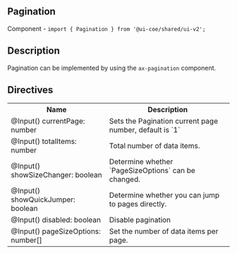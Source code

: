 
<Meta title="Wiki/Pagination" />

## Pagination

Component - `import { Pagination } from '@ui-coe/shared/ui-v2';`

## Description

Pagination can be implemented by using the `ax-pagination` component.

## Directives

<table>
  <tr>
    <th>Name</th>
    <th>Description</th>
  </tr>
  <tr>
    <td>@Input() currentPage: number</td>
    <td>Sets the Pagination current page number, default is `1`</td>
  </tr>
  <tr>
    <td>@Input() totalItems: number</td>
    <td>Total number of data items.</td>
  </tr>
  <tr>
    <td>@Input() showSizeChanger: boolean</td>
    <td>Determine whether `PageSizeOptions` can be changed.</td>
  </tr>
  <tr>
    <td>@Input() showQuickJumper: boolean</td>
    <td>Determine whether you can jump to pages directly.</td>
  </tr>
  <tr>
    <td>@Input() disabled: boolean</td>
    <td>Disable pagination</td>
  </tr>
  <tr>
    <td>@Input() pageSizeOptions: number[]</td>
    <td> Set the number of data items per page.</td>
  </tr>
</table>
